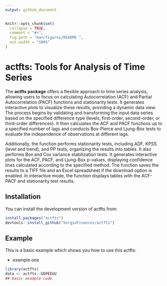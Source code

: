 ```yaml
---
output: github_document
---
```


<!-- README.md is generated from README.Rmd. Please edit that file -->

```r
knitr::opts_chunk$set(
  collapse = TRUE,
  comment = "#>",
  fig.path = "man/figures/README-",
  out.width = "100%"
)
```

# actfts: Tools for Analysis of Time Series

<!-- badges: start -->
<!-- badges: end -->

The **actfts package** offers a flexible approach to time series analysis, allowing users to focus on calculating Autocorrelation (ACF) and Partial Autocorrelation (PACF) functions and stationarity tests. It generates interactive plots to visualize these results, providing a dynamic data view. The process begins by validating and transforming the input data series based on the specified difference type (levels, first-order, second-order, or third-order differences). It then calculates the ACF and PACF functions up to a specified number of lags and conducts Box-Pierce and Ljung-Box tests to evaluate the independence of observations at different lags.

Additionally, the function performs stationarity tests, including ADF, KPSS (level and trend), and PP tests, organizing the results into tables. It also performs Box and Cox variance stabilization tests. It generates interactive plots for the ACF, PACF, and Ljung-Box p-values, displaying confidence lines calculated according to the specified method. The function saves the results to a TIFF file and an Excel spreadsheet if the download option is enabled. In interactive mode, the function displays tables with the ACF-PACF and stationarity test results.

## Installation

You can install the development version of actfts from:

``` r
install.packages("actfts")
devtools::install_github("SergioFinances/actfts")
```

## Example

This is a basic example which shows you how to use this actfts:

* example one
```r
library(actfts)
data <- actfts::GDPEEUU
## basic example code
```
